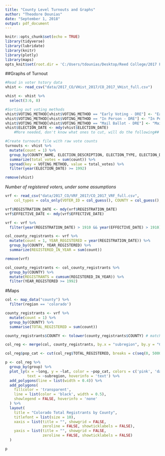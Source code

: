 ```yaml
---
title: "County Level Turnouts and Graphs"
author: "Theodore Dounias"
date: "September 1, 2018"
output: pdf_document
---
```


```r
knitr::opts_chunk$set(echo = TRUE)
library(tidyverse)
library(lubridate)
library(knitr)
library(plotly)
library(maps)
opts_knit$set(root.dir = 'C:/Users/tdounias/Desktop/Reed College/2017 Fall/MATH 243/Repos/Reed_Senior_Thesis/Data_and_results/')
```

##Graphs of Turnout
```r
#Read in voter hstory data
vhist <- read_csv("data/2017_CO/VHist_2017/CO_2017_VHist_full.csv")

vhist <- vhist %>%
  select(3:6, 8)

#Sorting out voting methods
vhist$VOTING_METHOD[vhist$VOTING_METHOD == "Early Voting - DRE"] <- "Early Voting" 
vhist$VOTING_METHOD[vhist$VOTING_METHOD == "In Person - DRE"] <- "In Person"
vhist$VOTING_METHOD[vhist$VOTING_METHOD == "Mail Ballot - DRE"] <- "Mail Ballot" 
vhist$ELECTION_DATE <- mdy(vhist$ELECTION_DATE)
    #More needed, don't know what ones to cut, will do the following##

#Create turnouts file with raw vote counts
turnouts <- vhist %>%
  mutate(count = 1) %>%
  group_by(COUNTY_NAME, ELECTION_DESCRIPTION, ELECTION_TYPE, ELECTION_DATE, VOTING_METHOD) %>%
  summarize(total_votes = sum(count)) %>%
  spread(key = VOTING_METHOD, value = total_votes) %>%
  filter(year(ELECTION_DATE) >= 1992)

remove(vhist)
```
     
*Number of registered voters, under some assumptions*
```r
vrf <- read_csv("data/2017_CO/VRF_2017/CO_2017_VRF_full.csv", 
    col_types = cols_only(VOTER_ID = col_guess(), COUNTY = col_guess(), REGISTRATION_DATE = col_guess(), EFFECTIVE_DATE = col_guess()))

vrf$REGISTRATION_DATE <- mdy(vrf$REGISTRATION_DATE)
vrf$EFFECTIVE_DATE <- mdy(vrf$EFFECTIVE_DATE)

vrf <- vrf %>%
  filter(year(REGISTRATION_DATE) > 1910 && year(EFFECTIVE_DATE) > 1910)

col_county_registrants <- vrf %>%
  mutate(count = 1, YEAR_REGISTERED = year(REGISTRATION_DATE)) %>%
  group_by(COUNTY, YEAR_REGISTERED) %>%
  summarize(REGISTERED_IN_YEAR = sum(count))

remove(vrf)

col_county_registrants <- col_county_registrants %>%
  group_by(COUNTY) %>%
  mutate(REGISTRANTS = cumsum(REGISTERED_IN_YEAR)) %>%
  filter(YEAR_REGISTERED >= 1992)
```


#Maps 
```r
col <- map_data("county") %>%
  filter(region == 'colorado')

county_registrants <- vrf %>%
  mutate(count = 1) %>%
  group_by(COUNTY) %>%
  summarise(TOTAL_REGISTERED = sum(count))

county_registrants$COUNTY <- tolower(county_registrants$COUNTY) # matching string

col_reg <- merge(col, county_registrants, by.x = "subregion", by.y = "COUNTY")

col_reg$pop_cat <- cut(col_reg$TOTAL_REGISTERED, breaks = c(seq(0, 500000, by = 100000)), labels=1:5)

p <- col_reg %>%
  group_by(group) %>%
  plot_ly(x = ~long, y = ~lat, color = ~pop_cat, colors = c('pink', 'dark red'),
          text = ~subregion, hoverinfo = 'text') %>%
  add_polygons(line = list(width = 0.4)) %>%
  add_polygons(
    fillcolor = 'transparent',
    line = list(color = 'black', width = 0.5),
    showlegend = FALSE, hoverinfo = 'none'
  ) %>%
  layout(
    title = "Colorado Total Registrants by County",
    titlefont = list(size = 10),
    xaxis = list(title = "", showgrid = FALSE,
                 zeroline = FALSE, showticklabels = FALSE),
    yaxis = list(title = "", showgrid = FALSE,
                 zeroline = FALSE, showticklabels = FALSE)
  )

p
```

